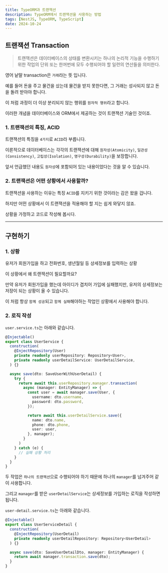 ```yaml
---
title: TypeORM과 트랜잭션
description: TypeORM에서 트랜잭션을 사용하는 방법
tags: [NestJS, TypeORM, TypeScript]
date: 2024-10-24
---
```


## 트랜잭션 Transaction

> 트랜잭션은 데이터베이스의 상태를 변환시키는 하나의 논리적 기능을 수행하기 위한 작업의 단위 또는 한꺼번에 모두 수행되어야 할 일련의 연산들을 의미한다.

영어 낱말 transaction은 `거래`라는 뜻 입니다.

예를 들어 돈을 주고 물건을 샀는데 물건을 받지 못한다면,
그 거래는 성사되지 않고 돈을 돌려 받아야 합니다.

이 처럼 과정이 더 이상 분리되지 않는 행위를 `원자적 행위`라고 합니다.

이러한 개념을 데이터베이스와 ORM에서 제공하는 것이 트랜잭션 기술인 것이죠.

### 1. 트랜잭션의 특징, ACID

트랜잭션의 특징을 `4가지`로 `ACID`라 부릅니다.

이론적으로 데이터베이스는 각각의 트랜잭션에 대해
`원자성(Atomicity)`, `일관성(Consistency)`, `고립성(Isolation)`, `영구성(Durability)`을 보장합니다.

앞서 언급했던 내용도 `원자성`에 포함되어 있는 내용이었다는 것을 알 수 있습니다.

### 2. 트랜잭션은 어떤 상황에서 사용할까?

트랜잭션을 사용하는 이유는 특징 `ACID`를 지키기 위한 것이라는 감은 왔을 겁니다.

하지만 어떤 상황에서 이 트랜잭션을 적용해야 할 지는 쉽게 와닿지 않죠.

상황을 가정하고 코드로 작성해 봅시다.

***

## 구현하기

### 1. 상황

유저가 회원가입을 하고 전화번호, 생년월일 등 상세정보를 입력하는 상황

이 상황에서 왜 트랜잭션이 필요할까요?

만약 유저가 회원가입을 했는데 아이디가 겹치어 가입에 실패했지만,
유저의 상세정보는 저장이 되는 상황이 올 수 있습니다.

이 처럼 항상 `함께 성공`되고 `함께 실패`해야하는 작업인 상황에서 사용해야 합니다.

### 2. 로직 작성

`user.service.ts`는 아래와 같습니다.

```ts {13-16, 18-23}
@Injectable()
export class UserService {
  construction(
  	@InjectRepository(User)
    private readonly userRepository: Repository<User>,
    private readonly userDetailService: UserDetailService,
  ) {}

  async save(dto: SaveUserWithUserDetail) {
    try {
      return await this.userRepository.manager.transaction(
      	async (manager: EntityManager) => {
          const user = await manager.save(User, {
            username: dto.username,
            password: dto.password,
          });

          return await this.userDetailService.save({
            name: dto.name,
            phone: dto.phone,
            user: user,
          }, manager);
        }
      )
    } catch (e) {
      // 실패 상황 처리
    }
  }
}
```

두 작업은 `하나의 트랜잭션`으로 수행되어야 하기 때문에 하나의 `manager`를 넘겨주어 같이 사용합니다.

그리고 `manager`를 받은 `userDetailService`는 상세정보를 가입하는 로직을 작성하면 됩니다.

`user-detail.service.ts`는 아래와 같습니다.

```ts
@Injectable()
export class UserServiceDetail {
  construction(
  	@InjectRepository(UserDetail)
    private readonly userDetailRepository: Repository<UserDetail>
  ) {}

  async save(dto: SaveUserDetailDto, manager: EntityManager) {
    return await manager.transaction.save(dto);
  }
}
```